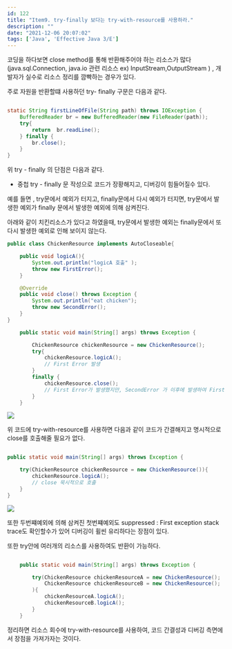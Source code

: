 ```yaml
---
id: 122
title: "Item9. try-finally 보다는 try-with-resource를 사용하라."
description: ""
date: "2021-12-06 20:07:02"
tags: ['Java', 'Effective Java 3/E']
---
```

코딩을 하다보면 close method를 통해 반환해주어야 하는 리소스가 많다(java.sql.Connection, java.io 관련 리소스 ex) InputStream,OutputStream )  , 개발자가 실수로 리소스 정리를 깜빡하는 경우가 있다.

주로 자원을 반환할떄 사용하던 try- finally 구문은 다음과 같다. 

```java

static String firstLineOfFile(String path) throws IOException {
    BufferedReader br = new BufferedReader(new FileReader(path));
    try{
        return  br.readLine();
    } finally {
        br.close();
    }
}
```

위 try - finally 의 단점은 다음과 같다. 

- 중첩 try - finally 문 작성으로 코드가 장황해지고, 디버깅이 힘들어질수 있다.



예를 들면 , try문에서 예외가 터지고, finally문에서 다시 예외가 터지면, try문에서 발생한 예외가 finally 문에서 발생한 예외에 의해 삼켜진다.

아래와 같이 치킨리소스가 있다고 하였을때, try문에서 발생한 예외는 finally문에서 또다시 발생한 예외로 인해 보이지 않는다. 
```java
public class ChickenResource implements AutoCloseable{

    public void logicA(){
        System.out.println("logicA 호출" );
        throw new FirstError();
    }

    @Override
    public void close() throws Exception {
        System.out.println("eat chicken");
        throw new SecondError();
    }
}
```
```java
    public static void main(String[] args) throws Exception {

        ChickenResource chickenResource = new ChickenResource();
        try{
            chickenResource.logicA();
            // First Error 발생
        }
        finally {
            chickenResource.close();
            // First Error가 발생했지만, SecondError 가 이후에 발생하여 First Error는 보이지 않음 
        }
    }

```

![](/images/try_with_resource_01.jpg)


위 코드에 try-with-resource를 사용하면 다음과 같이 코드가 간결해지고 명시적으로 close를 호출해줄 필요가 없다.

```java

public static void main(String[] args) throws Exception {

    try(ChickenResource chickenResource = new ChickenResource()){
        chickenResource.logicA();
        // close 묵시적으로 호출 
    }
}

```

![](/images/try_with_resource_02.jpg)

또한 두번쨰예외에 의해 삼켜진 첫번쨰예외도 suppressed : First exception stack trace도 확인할수가 있어 디버깅이 휠씬 유리하다는 장점이 있다. 


또한 try안에 여러개의 리소스를 사용하여도 반환이 가능하다. 

```java

    public static void main(String[] args) throws Exception {

        try(ChickenResource chickenResourceA = new ChickenResource();
            ChickenResource chickenResourceB = new ChickenResource();
        ){
            chickenResourceA.logicA();
            chickenResourceB.logicA();
        }
    }
```

정리하면 리소스 회수에 try-with-resource를 사용하여, 코드 간결성과 디버깅 측면에서 장점을 가져가자는 것이다.